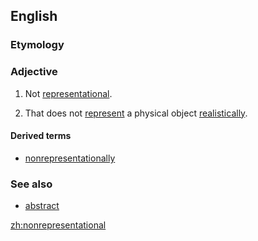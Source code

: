 ==English==

===Etymology===
{{prefix|non|representational}}

===Adjective===
{{en-adj|-}}

# Not [[representational]].
# {{arts}} That does not [[represent]] a physical object [[realistically]].

====Derived terms====
* [[nonrepresentationally]]

===See also===
* [[abstract]]

[[zh:nonrepresentational]]